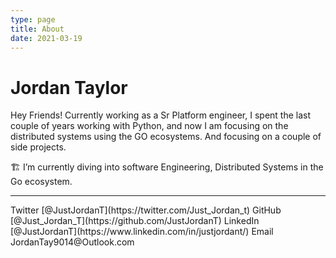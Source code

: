 ```yaml
---
type: page
title: About
date: 2021-03-19
---
```



# Jordan Taylor

<div className="heading">
  <Avatar
    alt="JT"
    sx={{ width: 150, height: 150 }}
    src="https://daisyui.com/images/stock/photo-1534528741775-53994a69daeb.jpg"
  />
  Hey Friends! Currently working as a Sr Platform engineer, I spent the last couple
  of years working with Python, and now I am focusing on the distributed systems
  using the GO ecosystems. And focusing on a couple of side projects.
</div>

🏗️ I’m currently diving into software Engineering, Distributed Systems in the Go ecosystem.

---

<div>
  Twitter [@JustJordanT](https://twitter.com/Just_Jordan_t) GitHub
  [@Just_Jordan_T](https://github.com/JustJordanT) LinkedIn
  [@JustJordanT](https://www.linkedin.com/in/justjordant/) Email
  JordanTay9014@Outlook.com
</div>
